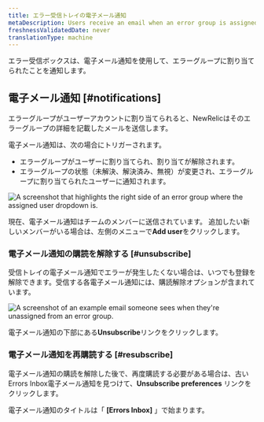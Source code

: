 ```yaml
---
title: エラー受信トレイの電子メール通知
metaDescription: Users receive an email when an error group is assigned to them.
freshnessValidatedDate: never
translationType: machine
---
```




エラー受信ボックスは、電子メール通知を使用して、エラーグループに割り当てられたことを通知します。

## 電子メール通知 [#notifications]

エラーグループがユーザーアカウントに割り当てられると、NewRelicはそのエラーグループの詳細を記載したメールを送信します。

電子メール通知は、次の場合にトリガーされます。

* エラーグループがユーザーに割り当てられ、割り当てが解除されます。
* エラーグループの状態（未解決、解決済み、無視）が変更され、エラーグループに割り当てられたユーザーに通知されます。

<img
  title="The assigned user dropdown"
  alt="A screenshot that highlights the right side of an error group where the assigned user dropdown is. "
  src={errorsinboxAssignUsers}
/>

現在、電子メール通知はチームのメンバーに送信されています。 追加したい新しいメンバーがいる場合は、左側のメニューで<DNT>**Add user**</DNT>をクリックします。

### 電子メール通知の購読を解除する [#unsubscribe]

受信トレイの電子メール通知でエラーが発生したくない場合は、いつでも登録を解除できます。受信する各電子メール通知には、購読解除オプションが含まれています。

<img
  title="Unassigned user email example"
  alt="A screenshot of an example email someone sees when they're unassigned from an error group. "
  src={errorsinboxUnassignedMessage}
/>

電子メール通知の下部にある<DNT>**Unsubscribe**</DNT>リンクをクリックします。

### 電子メール通知を再購読する [#resubscribe]

電子メール通知の購読を解除した後で、再度購読する必要がある場合は、古いErrors Inbox電子メール通知を見つけて、<DNT>**Unsubscribe preferences**</DNT> リンクをクリックします。

電子メール通知のタイトルは「 <DNT>**\[Errors Inbox]**</DNT> 」で始まります。